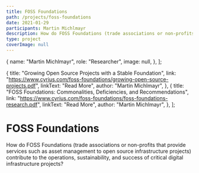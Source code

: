 ```yaml
---
title: FOSS Foundations
path: /projects/foss-foundations
date: 2021-01-29
participants: Martin Michlmayr
description: How do FOSS Foundations (trade associations or non-profits that provide services such as asset management to open source infrastructure projects) contribute to the operations, sustainability, and success of critical digital infrastructure projects?
type: project
coverImage: null
---
```


  {
    name: "Martin Michlmayr",
    role: "Researcher",
    image: null,
  },
];

  {
    title: "Growing Open Source Projects with a Stable Foundation",
    link: "https://www.cyrius.com/foss-foundations/growing-open-source-projects.pdf",
    linkText: "Read More",
    author: "Martin Michlmayr",
  },
  {
    title: "FOSS Foundations: Commonalities, Deficiencies, and Recommendations",
    link: "https://www.cyrius.com/foss-foundations/foss-foundations-research.pdf",
    linkText: "Read More",
    author: "Martin Michlmayr",
  },
];

# FOSS Foundations

How do FOSS Foundations (trade associations or non-profits that provide services such as asset management to open source infrastructure projects) contribute to the operations, sustainability, and success of critical digital infrastructure projects?
